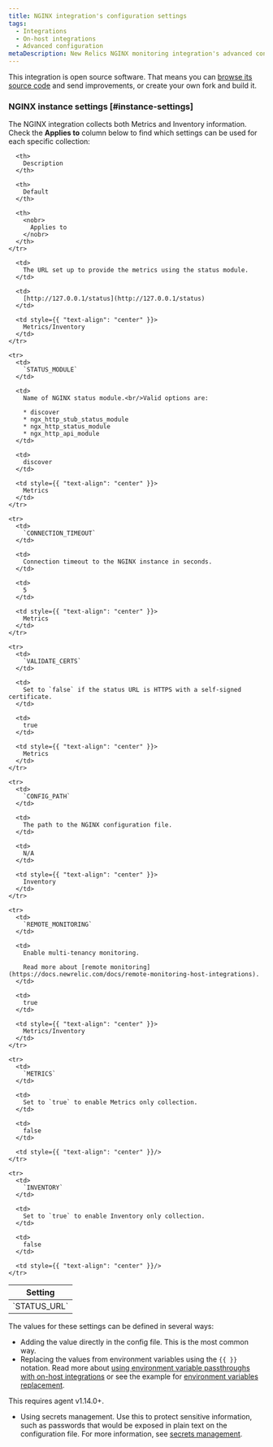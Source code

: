 ```yaml
---
title: NGINX integration's configuration settings
tags:
  - Integrations
  - On-host integrations
  - Advanced configuration
metaDescription: New Relics NGINX monitoring integration's advanced configuration
---
```


This integration is open source software. That means you can [browse its source code](https://github.com/newrelic/nri-nginx) and send improvements, or create your own fork and build it.

### NGINX instance settings [#instance-settings]

The NGINX integration collects both Metrics and Inventory information. Check the **Applies to** column below to find which settings can be used for each specific collection:

<table>
  <thead>
    <tr>
      <th style={{ width: "200px" }}>
        Setting
      </th>

      <th>
        Description
      </th>

      <th>
        Default
      </th>

      <th>
        <nobr>
          Applies to
        </nobr>
      </th>
    </tr>
  </thead>

  <tbody>
    <tr>
      <td>
        `STATUS_URL`
      </td>

      <td>
        The URL set up to provide the metrics using the status module.
      </td>

      <td>
        [http://127.0.0.1/status](http://127.0.0.1/status)
      </td>

      <td style={{ "text-align": "center" }}>
        Metrics/Inventory
      </td>
    </tr>

    <tr>
      <td>
        `STATUS_MODULE`
      </td>

      <td>
        Name of NGINX status module.<br/>Valid options are:

        * discover
        * ngx_http_stub_status_module
        * ngx_http_status_module
        * ngx_http_api_module
      </td>

      <td>
        discover
      </td>

      <td style={{ "text-align": "center" }}>
        Metrics
      </td>
    </tr>

    <tr>
      <td>
        `CONNECTION_TIMEOUT`
      </td>

      <td>
        Connection timeout to the NGINX instance in seconds.
      </td>

      <td>
        5
      </td>

      <td style={{ "text-align": "center" }}>
        Metrics
      </td>
    </tr>

    <tr>
      <td>
        `VALIDATE_CERTS`
      </td>

      <td>
        Set to `false` if the status URL is HTTPS with a self-signed certificate.
      </td>

      <td>
        true
      </td>

      <td style={{ "text-align": "center" }}>
        Metrics
      </td>
    </tr>

    <tr>
      <td>
        `CONFIG_PATH`
      </td>

      <td>
        The path to the NGINX configuration file.
      </td>

      <td>
        N/A
      </td>

      <td style={{ "text-align": "center" }}>
        Inventory
      </td>
    </tr>

    <tr>
      <td>
        `REMOTE_MONITORING`
      </td>

      <td>
        Enable multi-tenancy monitoring.

        Read more about [remote monitoring](https://docs.newrelic.com/docs/remote-monitoring-host-integrations).
      </td>

      <td>
        true
      </td>

      <td style={{ "text-align": "center" }}>
        Metrics/Inventory
      </td>
    </tr>

    <tr>
      <td>
        `METRICS`
      </td>

      <td>
        Set to `true` to enable Metrics only collection.
      </td>

      <td>
        false
      </td>

      <td style={{ "text-align": "center" }}/>
    </tr>

    <tr>
      <td>
        `INVENTORY`
      </td>

      <td>
        Set to `true` to enable Inventory only collection.
      </td>

      <td>
        false
      </td>

      <td style={{ "text-align": "center" }}/>
    </tr>
  </tbody>
</table>

The values for these settings can be defined in several ways:

- Adding the value directly in the config file. This is the most common way.
- Replacing the values from environment variables using the `{{ }}` notation. Read more about [using environment variable passthroughs with on-host integrations](/docs/infrastructure/install-infrastructure-agent/configuration/configure-infrastructure-agent/#passthrough) or see the example for [environment variables replacement](/docs/infrastructure/host-integrations/host-integrations-list/elasticsearch/elasticsearch-integration#envvar-replacement).
<Callout variant="important">
  This requires <InlinePopover type="infrastructure" /> agent v1.14.0+.
</Callout>

- Using secrets management. Use this to protect sensitive information, such as passwords that would be exposed in plain text on the configuration file. For more information, see [secrets management](/docs/integrations/host-integrations/installation/secrets-management).
